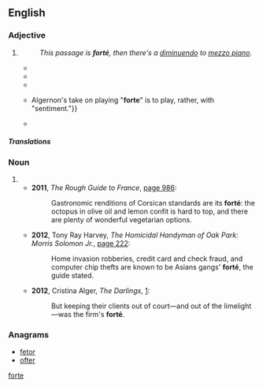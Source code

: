 {{also|forte}}
==English==

===Adjective===
{{en-adj|fortissimo|sup=fortississimo}}

# {{rfv-sense}} {{label|en|music}} {{alternative spelling of|forte||loud|lang=en}}
#: ''This passage is '''forté''', then there's a [[diminuendo]] to [[mezzo piano]].''
#* {{quote-book|title=The Mirror of Literature, Amusement, and Instruction |author= |year=1828 |page=106  |passage=...lamps ''lighted'' on the stage; benches betokened ''mob''ility; ''pedal'' applications were made '''''forté''''' to the ''piano''; ''basely violated'' was the repository of the ''base viol'';... }}
#* {{quote-book|title=Rural Amusements for School-boys During the Holidays |author=David Bogue & ‎George Barclay  |year=1848  |passage=For variety, few equal him, and his ''piano'' and '''''forté''''' passages are, to an attentive ear, peculiarly striking. }}
#* {{quote-book|title=Hoyt Street: An Autobiography |author=Mary Helen Ponce |year=1993 |page=254 |ISBN= |passage=She bravely guided us through the musical scale and urged us to memorize signature notes and musical terms: ''staccato'', ''legato'', '''''forté''''', ''pianissimo''. }}
#* {{quote-book|title=Words, Space, and the Audience |author=Michael Y. Bennett |year=2012 |page=44 |ISBN=1137052597 |passage=And when marked '''''forté''''', the notes in a particular passage should all be relatively played at the same loudness. {{...}} Algernon's take on playing "'''forte'''" is to play, rather, with "sentiment."}}
#* {{quote-book|title=Gurdjieff and Music |author=Johanna Petsche |year=2015  |ISBN=9004284443 |passage=Gurdjieff's main harmonium was a Kasriel model Hero-flutes No. 56 with a range of three and one-quarter octaves and had four stops: trémolo, voix céleste, '''forté''', and flute. }}

=====Translations=====
{{trans-see|forte}}

===Noun===
{{en-noun}}

# {{alternative spelling of|forte|lang=en}}
#* '''2011''', ''The Rough Guide to France'', [https://books.google.com/books?id=nSraJKEPdJ4C&lpg=PA986&dq=%22fort%C3%A9%22%20%22the%22&pg=PA986#v=onepage&q=%22fort%C3%A9%22&f=false page 986]:
#*: Gastronomic renditions of Corsican standards are its '''forté''': the octopus in olive oil and lemon confit is hard to top, and there are plenty of wonderful vegetarian options.
#* '''2012''', Tony Ray Harvey, ''The Homicidal Handyman of Oak Park: Morris Solomon Jr.'', [https://books.google.com/books?id=s-O0AwAAQBAJ&lpg=PA222&dq=%22fort%C3%A9%22%20%22the%22&pg=PA222#v=onepage&q=%22fort%C3%A9%22&f=false page 222]:
#*: Home invasion robberies, credit card and check fraud, and computer chip thefts are known to be Asians {{sic}} gangs' '''forté''', the guide stated.
#* '''2012''', Cristina Alger, ''The Darlings'', [https://books.google.com/books?id=sgbLxerfop8C&lpg=PT157&dq=%22fort%C3%A9%22%20%22the%22&pg=PT157#v=onepage&q=%22fort%C3%A9%22&f=false]:
#*: But keeping their clients out of court—and out of the limelight—was the firm's '''forté'''.

===Anagrams===
* [[fetor#English|fetor]]
* [[ofter#English|ofter]]

[[Category:English terms spelled with É|forte]]